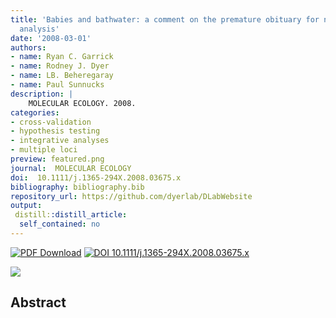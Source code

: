 ```yaml
---
title: 'Babies and bathwater: a comment on the premature obituary for nested clade phylogeographical
  analysis'
date: '2008-03-01'
authors:
- name: Ryan C. Garrick
- name: Rodney J. Dyer
- name: LB. Beheregaray
- name: Paul Sunnucks
description: |
    MOLECULAR ECOLOGY. 2008.  
categories: 
- cross-validation
- hypothesis testing
- integrative analyses
- multiple loci
preview: featured.png
journal:  MOLECULAR ECOLOGY
doi:  10.1111/j.1365-294X.2008.03675.x
bibliography: bibliography.bib
repository_url: https://github.com/dyerlab/DLabWebsite
output:
 distill::distill_article:
  self_contained: no
---
```


 [![PDF Download](https://img.shields.io/badge/PDF-21B02C.svg)](https://drive.google.com/open?id=0B0T81CzLjtfPSUZXWlloMDZEUW8) [![ DOI 10.1111/j.1365-294X.2008.03675.x](http://img.shields.io/badge/DOI-474747.svg)](https://doi.org/10.1111/j.1365-294X.2008.03675.x)

![]( featured.png )

## Abstract


